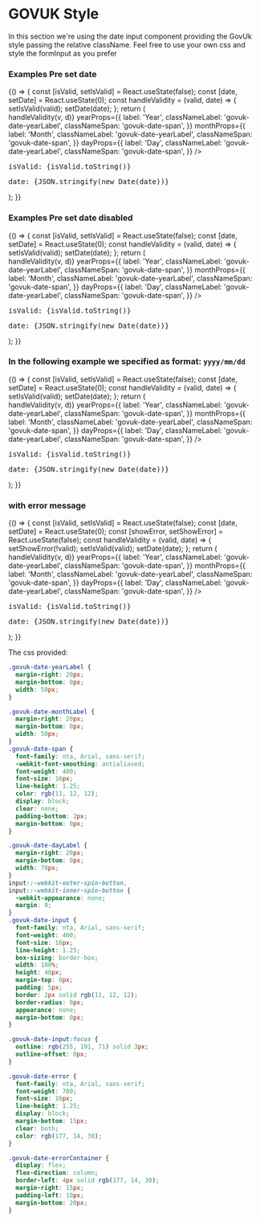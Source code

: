
<Meta title="DCXLibrary/Form/Date/HMRC" component={FormDate} />

# GOVUK Style

In this section we're using the date input component providing the GovUk style passing the relative className. Feel free to use your own css and style the formInput as you prefer

### Examples Pre set date

<Canvas>
  <Story name="pre-set-date">
    {() => {
      const [isValid, setIsValid] = React.useState(false);
      const [date, setDate] = React.useState(0);
      const handleValidity = (valid, date) => {
        setIsValid(valid);
        setDate(date);
      };
      return (
        <div>
          <FormDate
            dateFormat="dd/mm/yyyy"
            inputClass="govuk-date-input"
            day="29"
            month="07"
            year="1982"
            handleValidity={(v, d) => handleValidity(v, d)}
            yearProps={{
              label: 'Year',
              classNameLabel: 'govuk-date-yearLabel',
              classNameSpan: 'govuk-date-span',
            }}
            monthProps={{
              label: 'Month',
              classNameLabel: 'govuk-date-yearLabel',
              classNameSpan: 'govuk-date-span',
            }}
            dayProps={{
              label: 'Day',
              classNameLabel: 'govuk-date-yearLabel',
              classNameSpan: 'govuk-date-span',
            }}
          />
          <pre>isValid: {isValid.toString()}</pre>
          <pre>date: {JSON.stringify(new Date(date))}</pre>
        </div>
      );
    }}
  </Story>
</Canvas>

### Examples Pre set date disabled

<Canvas>
  <Story name="disabled">
    {() => {
      const [isValid, setIsValid] = React.useState(false);
      const [date, setDate] = React.useState(0);
      const handleValidity = (valid, date) => {
        setIsValid(valid);
        setDate(date);
      };
      return (
        <div>
          <FormDate
            dateFormat="dd/mm/yyyy"
            inputClass="govuk-date-input"
            day="29"
            month="07"
            year="1982"
            disabled={true}
            handleValidity={(v, d) => handleValidity(v, d)}
            yearProps={{
              label: 'Year',
              classNameLabel: 'govuk-date-yearLabel',
              classNameSpan: 'govuk-date-span',
            }}
            monthProps={{
              label: 'Month',
              classNameLabel: 'govuk-date-yearLabel',
              classNameSpan: 'govuk-date-span',
            }}
            dayProps={{
              label: 'Day',
              classNameLabel: 'govuk-date-yearLabel',
              classNameSpan: 'govuk-date-span',
            }}
          />
          <pre>isValid: {isValid.toString()}</pre>
          <pre>date: {JSON.stringify(new Date(date))}</pre>
        </div>
      );
    }}
  </Story>
</Canvas>

### In the following example we specified as format: `yyyy/mm/dd`

<Canvas>
  <Story name="custom-date">
    {() => {
      const [isValid, setIsValid] = React.useState(false);
      const [date, setDate] = React.useState(0);
      const handleValidity = (valid, date) => {
        setIsValid(valid);
        setDate(date);
      };
      return (
        <div>
          <FormDate
            dateFormat="dd/mm/yyyy"
            inputClass="govuk-date-input"
            dateFormat="yyyy/mm/dd"
            handleValidity={(v, d) => handleValidity(v, d)}
            yearProps={{
              label: 'Year',
              classNameLabel: 'govuk-date-yearLabel',
              classNameSpan: 'govuk-date-span',
            }}
            monthProps={{
              label: 'Month',
              classNameLabel: 'govuk-date-yearLabel',
              classNameSpan: 'govuk-date-span',
            }}
            dayProps={{
              label: 'Day',
              classNameLabel: 'govuk-date-yearLabel',
              classNameSpan: 'govuk-date-span',
            }}
          />
          <pre>isValid: {isValid.toString()}</pre>
          <pre>date: {JSON.stringify(new Date(date))}</pre>
        </div>
      );
    }}
  </Story>
</Canvas>

### with error message

<Canvas>
  <Story name="error">
    {() => {
      const [isValid, setIsValid] = React.useState(false);
      const [date, setDate] = React.useState(0);
      const [showError, setShowError] = React.useState(false);
      const handleValidity = (valid, date) => {
        setShowError(!valid);
        setIsValid(valid);
        setDate(date);
      };
      return (
        <div>
          <FormDate
            dateFormat="dd/mm/yyyy"
            inputClass="govuk-date-input"
            displayError={showError}
            errorMessage={showError ? 'Enter a valid date' : null}
            errorPosition="top"
            errorClass="govuk-date-error"
            inputContainerClass={showError ? 'govuk-date-errorContainer' : ''}
            handleValidity={(v, d) => handleValidity(v, d)}
            yearProps={{
              label: 'Year',
              classNameLabel: 'govuk-date-yearLabel',
              classNameSpan: 'govuk-date-span',
            }}
            monthProps={{
              label: 'Month',
              classNameLabel: 'govuk-date-yearLabel',
              classNameSpan: 'govuk-date-span',
            }}
            dayProps={{
              label: 'Day',
              classNameLabel: 'govuk-date-yearLabel',
              classNameSpan: 'govuk-date-span',
            }}
          />
          <pre>isValid: {isValid.toString()}</pre>
          <pre>date: {JSON.stringify(new Date(date))}</pre>
        </div>
      );
    }}
  </Story>
</Canvas>

The css provided:

```css
.govuk-date-yearLabel {
  margin-right: 20px;
  margin-bottom: 0px;
  width: 50px;
}

.govuk-date-monthLabel {
  margin-right: 20px;
  margin-bottom: 0px;
  width: 50px;
}
.govuk-date-span {
  font-family: nta, Arial, sans-serif;
  -webkit-font-smoothing: antialiased;
  font-weight: 400;
  font-size: 16px;
  line-height: 1.25;
  color: rgb(11, 12, 12);
  display: block;
  clear: none;
  padding-bottom: 2px;
  margin-bottom: 0px;
}

.govuk-date-dayLabel {
  margin-right: 20px;
  margin-bottom: 0px;
  width: 70px;
}
input::-webkit-outer-spin-button,
input::-webkit-inner-spin-button {
  -webkit-appearance: none;
  margin: 0;
}
.govuk-date-input {
  font-family: nta, Arial, sans-serif;
  font-weight: 400;
  font-size: 16px;
  line-height: 1.25;
  box-sizing: border-box;
  width: 100%;
  height: 40px;
  margin-top: 0px;
  padding: 5px;
  border: 2px solid rgb(11, 12, 12);
  border-radius: 0px;
  appearance: none;
  margin-bottom: 0px;
}

.govuk-date-input:focus {
  outline: rgb(255, 191, 71) solid 3px;
  outline-offset: 0px;
}

.govuk-date-error {
  font-family: nta, Arial, sans-serif;
  font-weight: 700;
  font-size: 16px;
  line-height: 1.25;
  display: block;
  margin-bottom: 15px;
  clear: both;
  color: rgb(177, 14, 30);
}

.govuk-date-errorContainer {
  display: flex;
  flex-direction: column;
  border-left: 4px solid rgb(177, 14, 30);
  margin-right: 15px;
  padding-left: 10px;
  margin-bottom: 20px;
}
```

<Props of={FormDate} />
